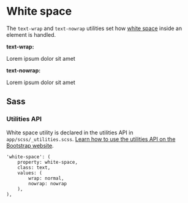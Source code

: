 
<Meta title='Utilities/Typography/White space' />


# White space

The `text-wrap` and `text-nowrap` utilities set how
[white space](https://developer.mozilla.org/en-US/docs/Web/CSS/white-space) inside an element is handled.

**text-wrap:**

<Canvas>
<div class="text-wrap bg-light w-120 p-12">
	Lorem ipsum dolor sit amet
</div>
</Canvas>

**text-nowrap:**

<Canvas>
<div class="text-nowrap bg-light w-120 p-12">
	Lorem ipsum dolor sit amet
</div>
</Canvas>

## Sass

### Utilities API

White space utility is declared in the utilities API in `app/scss/_utilities.scss`.
[Learn how to use the utilities API on the Bootstrap website](https://getbootstrap.com/docs/5.1/utilities/api/#using-the-api).

```
'white-space': (
	property: white-space,
	class: text,
	values: (
		wrap: normal,
		nowrap: nowrap
	),
),
```
